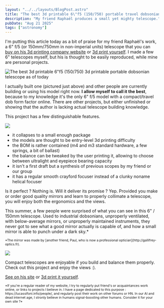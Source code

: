 ```yaml
---
layout: "../../layouts/BlogPost.astro"
title: "The best 3d printable 6\"f5 (150/750) portable travel dobsonian telescope as of today"
description: "My friend Raphaël produces a small yet mighty telescope."
pubDate: "Aug 21 2025"
tags: ["astronomy"]
---
```


I'm putting this article today as a bit of praise for my friend Raphaël's work, a 6" f/5 (or 150mm/750mm in non-imperial units) telescope that you can [buy on his 3d printing company website](https://la3emedim.fr/product/smallest/) or [3d print yourself](https://www.printables.com/model/1325533-smallest-telescope-kit-for-150750). I made a few 6" telescopes myself, but his is thought to be easily reproduced, while mine are personal projects.

![The best 3d printable 6\"f5 (150/750) 3d printable portable dobsonian telescope as of today](/pics/smallest.png)

I actually built one (pictured just above) and other people are currently building or using his model right now. **I allow myself to call it the best**, because to my knowledge it's the only 6" f/5 model with a compact/travel dob form factor online. There are other projects, but either unfinished or showing that the author is lacking actual telescope building knowledge.

This project has a few distinguishable features.

![](https://la3emedim.fr/assets/S150.jpg)

- it collapses to a small enough package
- the models are thought to be entry-level 3d printing difficulty
- the BOM is rather contained (m4 and m3 standard hardware, a few springs, a bit of ballast)
- the balance can be tweaked by the user printing it, allowing to choose between ultralight and eyepiece bearing capacity
- it isn't a first draft but a synthesis of previous scopes by my friend or our group
- it has a regular smooth crayford focuser instead of a clunky noname helical focuser

Is it perfect ? Nothing is. Will it deliver its promise ? Yep. Provided you make or order good quality mirrors and learn to properly collimate a telescope, you will enjoy both the ergonomics and the views.

This summer, a few people were surprised of what you can see in this 6" / 150mm telescope. Used to industrial dobsonians, unproperly ventilated, with below-average mirrors, or unproperly maintained instruments, they never got to see what a good mirror actually is capable of, and how a small mirror is able to punch under a dark sky.*

<p style="font-size: .76em">*The mirror was made by [another friend, Paul, who is now a professional optician](http://gallifrey-optics.fr).</p>

![](https://la3emedim.fr/assets/150%20V2%204.jpg)

Compact telescopes are enjoyable if you build and balance them properly. Check out this project and enjoy the views :).

[See on his site](https://la3emedim.fr/product/smallest/) or [3d print it yourself](https://www.printables.com/model/1325533-smallest-telescope-kit-for-150750).

<p style="font-size: .76em">*If you're a regular reader of my website, I try to regularly put friend's or acquaintances work online, or links to projects I believe in. I have a page dedicated to this purpose : https://lucassifoni.info/people/, and regularly post their work on other forums or HN. In our AI and dead internet age, I stronly believe in humans signal-boosting other humans. Consider it for your own site ?*</p>
